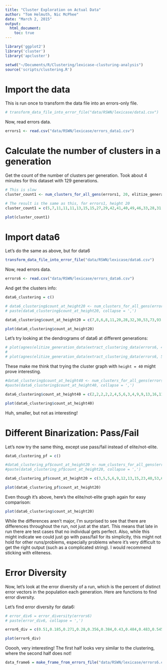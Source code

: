 ```yaml
---
title: "Cluster Exploration on Actual Data"
author: "Tom Helmuth, Nic McPhee"
date: "March 2, 2015"
output: 
  html_document:
    toc: true
---
```


```r
library('ggplot2')
library('cluster')
library('apcluster')

setwd("~/Documents/R/Clustering/lexicase-clusturing-analysis")
source('scripts/clustering.R')
```

# Import the data

This is run once to transform the data file into an errors-only file.

```r
# transform_data_file_into_error_file("data/RSWN/lexicase/data1.csv")
```

Now, read errors data.

```r
errors1 <- read.csv("data/RSWN/lexicase/errors_data1.csv")
```


# Calculate the number of clusters in a generation

Get the count of the number of clusters per generation. Took about 4 minutes for this dataset with 129 generations.

```r
# This is slow
cluster_count1 <- num_clusters_for_all_gens(errors1, 20, elitize_generation_data)

# The result is the same as this, for errors1, height 20
cluster_count1 = c(5,7,11,11,11,13,15,15,27,29,42,41,40,49,46,33,28,31,34,31,27,30,31,31,27,23,20,27,24,29,20,21,26,23,23,22,23,21,20,29,23,21,17,20,25,23,24,23,27,24,16,27,22,25,19,22,28,20,23,22,22,22,23,20,23,27,25,25,23,26,19,28,24,23,29,24,22,25,21,21,18,21,20,23,21,20,23,22,24,28,34,28,27,25,29,26,26,20,23,25,28,25,30,26,23,26,34,29,25,21,29,29,25,30,31,22,39,34,33,35,30,27,23,18,29,27,24,26,22,17)

plot(cluster_count1)
```

# Import data6

Let's do the same as above, but for data6

```r
transform_data_file_into_error_file("data/RSWN/lexicase/data6.csv")
```

Now, read errors data.

```r
errors6 <- read.csv("data/RSWN/lexicase/errors_data6.csv")
```

And get the clusters info:

```r
data6_clustering = c()

# data6_clustering$count_at_height20 <- num_clusters_for_all_gens(errors6, 20, elitize_generation_data)
# paste(data6_clustering$count_at_height20, collapse = ',')

data6_clustering$count_at_height20 = c(7,8,6,8,11,20,28,32,30,53,73,93,92,98,102,108,113,119,107,106,119,114,115,130,122,127,132,133,135,132,159,140,148,148,139,140,145,145,135,159,148,124,118,106,72,62,53,60,47,56,57,47,46,57,61,57,59,54,58,51,52,50,58,57,58,64,58,51,59,65,60,60,61,70,67,60,56,47,64,66,61,69,92,88,62,69,83,60)

plot(data6_clustering$count_at_height20)
```

Let's try looking at the dendrograms of data6 at different generations:

```r
# plot(agnes(elitize_generation_data(extract_clustering_data(errors6, 40)), metric = "manhattan"), which.plots=2)
# 
# plot(agnes(elitize_generation_data(extract_clustering_data(errors6, 50)), metric = "manhattan"), which.plots=2)
```

These make me think that trying the cluster graph with `height = 40` might prove interesting.

```r
#data6_clustering$count_at_height40 <- num_clusters_for_all_gens(errors6, 40, elitize_generation_data)
#paste(data6_clustering$count_at_height40, collapse = ',')

data6_clustering$count_at_height40 = c(2,2,2,2,2,4,5,6,3,4,9,9,13,16,11,14,15,14,13,10,10,7,8,12,8,13,13,12,11,11,9,9,9,12,13,11,13,11,14,18,19,17,20,22,18,12,8,15,8,10,11,10,10,9,10,10,10,8,8,7,9,6,11,12,13,11,9,7,12,11,11,9,10,13,10,11,9,8,15,15,10,10,21,18,15,14,22,22)

plot(data6_clustering$count_at_height40)
```

Huh, smaller, but not as interesting!

# Different Binarization: Pass/Fail

Let's now try the same thing, except use pass/fail instead of elite/not-elite.

```r
data6_clustering_pf = c()

#data6_clustering_pf$count_at_height20 <- num_clusters_for_all_gens(errors6, 20, pass_fail_generation_data)
#paste(data6_clustering_pf$count_at_height20, collapse = ',')

data6_clustering_pf$count_at_height20 = c(3,5,5,6,9,12,13,15,23,40,53,65,72,71,76,88,78,91,81,80,91,95,98,109,105,106,108,105,113,108,130,121,124,121,110,116,120,127,117,135,120,101,95,84,50,44,37,41,31,41,42,36,36,44,47,47,46,43,47,43,45,42,37,43,54,61,54,41,55,63,61,55,59,67,64,58,55,44,61,65,59,59,85,78,62,69,83,60)

plot(data6_clustering_pf$count_at_height20)
```

Even though it's above, here's the elite/not-elite graph again for easy comparison:

```r
plot(data6_clustering$count_at_height20)
```

While the differences aren't major, I'm surprised to see that there are differences throughout the run, not just at the start. This means that late in run there are test cases that no individual gets perfect. Also, while this might indicate we could just go with pass/fail for its simplicity, this might not hold for other runs/problems, especially problems where it's very difficult to get the right output (such as a complicated string). I would recommend sticking with eliteness.

# Error Diversity

Now, let's look at the error diversity of a run, which is the percent of distinct error vectors in the population each generation. Here are functions to find error diversity.


Let's find error diversity for data6:

```r
# error_div6 = error_diversity(errors6)
# paste(error_div6, collapse = ',')

error6_div = c(0.51,0.185,0.271,0.28,0.356,0.384,0.43,0.484,0.483,0.545,0.619,0.658,0.691,0.71,0.75,0.753,0.757,0.791,0.751,0.752,0.731,0.766,0.762,0.78,0.786,0.797,0.812,0.802,0.804,0.805,0.797,0.786,0.808,0.775,0.784,0.738,0.774,0.778,0.781,0.775,0.701,0.675,0.647,0.642,0.56,0.511,0.504,0.516,0.519,0.54,0.577,0.584,0.587,0.617,0.671,0.668,0.699,0.688,0.687,0.723,0.711,0.686,0.706,0.726,0.744,0.778,0.803,0.805,0.815,0.818,0.855,0.851,0.843,0.869,0.873,0.882,0.907,0.915,0.894,0.918,0.906,0.902,0.919,0.857,0.776,0.745,0.703,0.562)

plot(error6_div)
```

Ooooh, very interesting! The first half looks very similar to the clustering, where the second half does not!

```r
data_frame6 = make_frame_from_errors_file("data/RSWN/lexicase/errors6.csv", 6, "replace-space-with-newline", "lexicase", 20, elitize_generation_data)
```